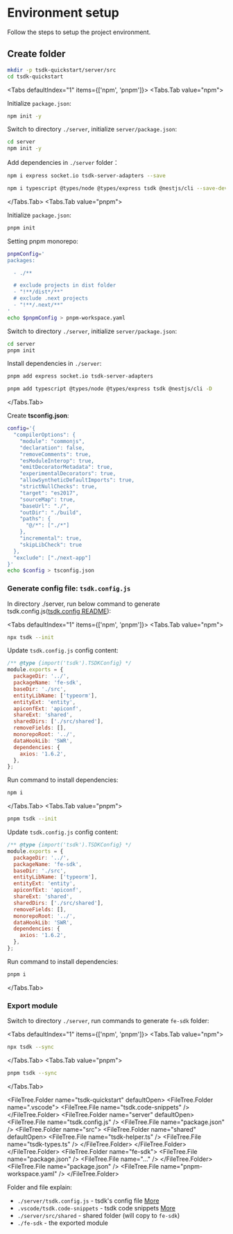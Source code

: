 

# Environment setup

Follow the steps to setup the project environment.

## Create folder

```sh copy
mkdir -p tsdk-quickstart/server/src
cd tsdk-quickstart
```

<Tabs defaultIndex="1" items={['npm', 'pnpm']}>
  <Tabs.Tab value="npm">

Initialize `package.json`:

```sh copy
npm init -y
```

Switch to directory `./server`, initialize `server/package.json`:

```sh copy
cd server
npm init -y
```

Add dependencies in `./server` folder：

```sh copy
npm i express socket.io tsdk-server-adapters --save
```

```sh copy
npm i typescript @types/node @types/express tsdk @nestjs/cli --save-dev
```

  </Tabs.Tab>
  <Tabs.Tab value="pnpm">

Initialize `package.json`:

```sh copy
pnpm init
```

Setting pnpm monorepo:

```sh copy
pnpmConfig='
packages:

  - ./**

  # exclude projects in dist folder
  - "!**/dist*/**"
  # exclude .next projects
  - "!**/.next/**"
'
echo $pnpmConfig > pnpm-workspace.yaml
```

Switch to directory `./server`, initialize `server/package.json`:

```sh copy
cd server
pnpm init
```

Install dependencies in `./server`:

```sh copy
pnpm add express socket.io tsdk-server-adapters
```

```sh copy
pnpm add typescript @types/node @types/express tsdk @nestjs/cli -D
```

  </Tabs.Tab>
</Tabs>

Create **tsconfig.json**:

```sh copy
config='{
  "compilerOptions": {
    "module": "commonjs",
    "declaration": false,
    "removeComments": true,
    "esModuleInterop": true,
    "emitDecoratorMetadata": true,
    "experimentalDecorators": true,
    "allowSyntheticDefaultImports": true,
    "strictNullChecks": true,
    "target": "es2017",
    "sourceMap": true,
    "baseUrl": "./",
    "outDir": "./build",
    "paths": {
      "@/*": ["./*"]
    },
    "incremental": true,
    "skipLibCheck": true
  },
  "exclude": ["./next-app"]
}'
echo $config > tsconfig.json
```

### Generate config file: `tsdk.config.js`

In directory ./server, run below command to generate tsdk.config.js([tsdk.config README](/docs/guide/tsdk.config)):

<Tabs defaultIndex="1" items={['npm', 'pnpm']}>
  <Tabs.Tab value="npm">

```sh copy
npx tsdk --init
```

Update `tsdk.config.js` config content:

```js {2,12,13}
/** @type {import('tsdk').TSDKConfig} */
module.exports = {
  packageDir: '../',
  packageName: 'fe-sdk',
  baseDir: './src',
  entityLibName: ['typeorm'],
  entityExt: 'entity',
  apiconfExt: 'apiconf',
  shareExt: 'shared',
  sharedDirs: ['./src/shared'],
  removeFields: [],
  monorepoRoot: '../',
  dataHookLib: 'SWR',
  dependencies: {
    axios: '1.6.2',
  },
};
```

Run command to install dependencies:

```sh copy
npm i
```

  </Tabs.Tab>
  <Tabs.Tab value="pnpm">

```sh copy
pnpm tsdk --init
```

Update `tsdk.config.js` config content:

```js {3,13,14}
/** @type {import('tsdk').TSDKConfig} */
module.exports = {
  packageDir: '../',
  packageName: 'fe-sdk',
  baseDir: './src',
  entityLibName: ['typeorm'],
  entityExt: 'entity',
  apiconfExt: 'apiconf',
  shareExt: 'shared',
  sharedDirs: ['./src/shared'],
  removeFields: [],
  monorepoRoot: '../',
  dataHookLib: 'SWR',
  dependencies: {
    axios: '1.6.2',
  },
};
```

Run command to install dependencies:

```sh copy
pnpm i
```

  </Tabs.Tab>
</Tabs>

### Export module

Switch to directory `./server`, run commands to generate `fe-sdk` folder:

<Tabs defaultIndex="1" items={['npm', 'pnpm']}>
  <Tabs.Tab value="npm">

```sh copy
npx tsdk --sync
```

  </Tabs.Tab>
  <Tabs.Tab value="pnpm">

```sh copy
pnpm tsdk --sync
```

  </Tabs.Tab>
</Tabs>

<FileTree.Folder name="tsdk-quickstart" defaultOpen>
  <FileTree.Folder name=".vscode">
    <FileTree.File name="tsdk.code-snippets" />
  </FileTree.Folder>
  <FileTree.Folder name="server" defaultOpen>
    <FileTree.File name="tsdk.config.js" />
    <FileTree.File name="package.json" />
    <FileTree.Folder name="src">
      <FileTree.Folder name="shared" defaultOpen>
        <FileTree.File name="tsdk-helper.ts" />
        <FileTree.File name="tsdk-types.ts" />
      </FileTree.Folder>
    </FileTree.Folder>
  </FileTree.Folder>
  <FileTree.Folder name="fe-sdk">
    <FileTree.File name="package.json" />
    <FileTree.File name="..." />
  </FileTree.Folder>
  <FileTree.File name="package.json" />
  <FileTree.File name="pnpm-workspace.yaml" />
</FileTree.Folder>

Folder and file explain:

- `./server/tsdk.config.js` - tsdk's config file [More](../guide/tsdk.config)
- `.vscode/tsdk.code-snippets` - tsdk code snippets [More](../guide/tsdk-snippets)
- `./server/src/shared` - shared folder (will copy to `fe-sdk`)
- `./fe-sdk` - the exported module

